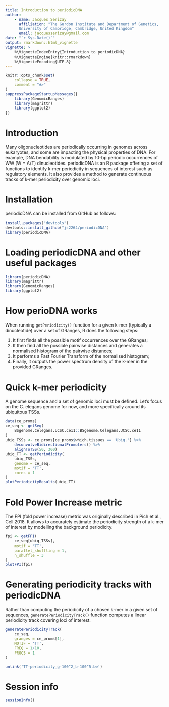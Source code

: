 ```yaml
---
title: Introduction to periodicDNA
author: 
    - name: Jacques Serizay
      affiliation: "The Gurdon Institute and Department of Genetics, 
      University of Cambridge, Cambridge, United Kingdom"
      email: jacquesserizay@gmail.com
date: "`r Sys.Date()`"
output: rmarkdown::html_vignette
vignette: >
    %\VignetteIndexEntry{Introduction to periodicDNA}
    %\VignetteEngine{knitr::rmarkdown}
    %\VignetteEncoding{UTF-8}
---
```


```r
knitr::opts_chunk$set(
    collapse = TRUE,
    comment = "#>"
)
suppressPackageStartupMessages({
    library(GenomicRanges)
    library(magrittr)
    library(ggplot2)
})
```

# Introduction 

Many oligonucleotides are periodically occurring in genomes 
across eukaryotes, and some are impacting the physical properties of 
DNA. For example, DNA bendability is modulated by 10-bp periodic 
occurrences of WW (W = A/T) dinucleotides. periodicDNA is an R 
package offering a set of functions to identify k-mer periodicity 
in sequences of interest such as regulatory elements. 
It also provides a method to generate continuous tracks of k-mer 
periodicity over genomic loci. 

# Installation

periodicDNA can be installed from GitHub as follows:

```r
install.packages("devtools")
devtools::install_github("js2264/periodicDNA")
library(periodicDNA)
```

# Loading periodicDNA and other useful packages

```r
library(periodicDNA)
library(magrittr)
library(GenomicRanges)
library(ggplot2)
```

# How perioDNA works

When running `getPeriodicity()` function for a given k-mer (typically a
dinucleotide) over a set of GRanges, R does the following steps: 

1. It first finds all the possible motif occurrences over the GRanges;  
2. It then find all the possible pairwise distances and generates a 
   normalised histogram of the pairwise distances;  
3. It performs a Fast Fourier Transform of the normalised histogram; 
4. Finally, it outputs the power spectrum density of the k-mer in the 
   provided GRanges.

# Quick k-mer periodicity

A genome sequence and a set of genomic loci must be defined. 
Let's focus on the C. elegans genome for now, and more specifically 
around its ubiquitous TSSs. 

```r
data(ce_proms)
ce_seq <- getSeq(
    BSgenome.Celegans.UCSC.ce11::BSgenome.Celegans.UCSC.ce11
)
ubiq_TSSs <- ce_proms[ce_proms$which.tissues == 'Ubiq.'] %>%
    deconvolveBidirectionalPromoters() %>% 
    alignToTSS(50, 300)
ubiq_TT <- getPeriodicity(
    ubiq_TSSs, 
    genome = ce_seq, 
    motif = 'TT', 
    cores = 1
)
plotPeriodicityResults(ubiq_TT)
``` 

# Fold Power Increase metric

The FPI (fold power increase) metric was originally described in 
Pich et al., Cell 2018. It allows to accurately estimate the periodicity 
strength of a k-mer of interest by modelling the background periodicity.

```r
fpi <- getFPI(
    ce_seq[ubiq_TSSs],
    motif = 'TT', 
    parallel_shuffling = 1, 
    n_shuffle = 3
)
plotFPI(fpi)
``` 

# Generating periodicity tracks with periodicDNA

Rather than computing the periodicity of a chosen k-mer in a given 
set of sequences, `generatePeriodicityTrack()` function computes 
a linear periodicity track covering loci of interest. 

```r
generatePeriodicityTrack(
    ce_seq,
    granges = ce_proms[1], 
    MOTIF = 'TT',
    FREQ = 1/10,
    PROCS = 1
)
```

```r
unlink('TT-periodicity_g-100^2_b-100^5.bw')
```

# Session info

```r
sessionInfo()
```